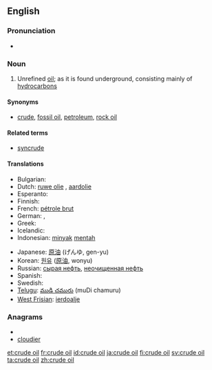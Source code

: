 {{wikipedia}}
==English==

===Pronunciation===
* {{audio|En-uk-crude oil.ogg|Audio (UK)}}

===Noun===
{{en-noun|sg=[[crude]] [[oil]]|-}}

# Unrefined [[oil]]; as it is found underground, consisting mainly of [[hydrocarbon]]s

====Synonyms====
* {{sense|Unrefined oil}} [[crude]], [[fossil oil]], [[petroleum]], [[rock oil]]

====Related terms====
* [[syncrude]]

====Translations====
{{trans-top|crude oil}}
* Bulgarian: {{t|bg|суров петрол}}
* Dutch: [[ruwe olie]] {{f}}, [[aardolie]] {{f}}
* Esperanto: {{t|eo|nafto}}
* Finnish: {{t+|fi|raakaöljy}}
* French: [[pétrole brut]] {{m}}
* German: {{t+|de|Rohöl|n}}, {{t+|de|Erdöl|n}}
* Greek: {{t-|el|αργό πετρέλαιο|n|tr=argó petrélaio}}
* Icelandic: {{t-|is|hráolía|f}}
* Indonesian: [[minyak]] [[mentah]]
{{trans-mid}}
* Japanese: [[原油]] (げんゆ, gen-yu)
* Korean: [[원유]] ([[原油]], wonyu)
* Russian: [[сырая нефть]], [[неочищенная нефть]] {{f}}
* Spanish: {{t+|es|crudo}}
* Swedish: {{t+|sv|råolja|c}}
* [[Telugu]]: [[ముడి చమురు]] (muDi chamuru)
* [[West Frisian]]: [[ierdoalje]]
{{trans-bottom}}

===Anagrams===
* {{alphagram|cdeiloru}}
* [[cloudier#English|cloudier]]

[[et:crude oil]]
[[fr:crude oil]]
[[id:crude oil]]
[[ja:crude oil]]
[[fi:crude oil]]
[[sv:crude oil]]
[[ta:crude oil]]
[[zh:crude oil]]